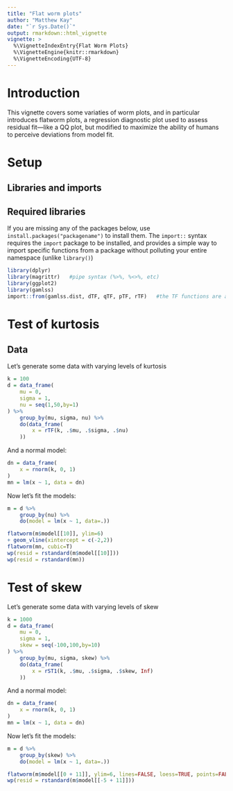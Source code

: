 ```yaml
---
title: "Flat worm plots"
author: "Matthew Kay"
date: "`r Sys.Date()`"
output: rmarkdown::html_vignette
vignette: >
  %\VignetteIndexEntry{Flat Worm Plots}
  %\VignetteEngine{knitr::rmarkdown}
  %\VignetteEncoding{UTF-8}
---
```


# Introduction

This vignette covers some variaties of worm plots, and in particular introduces flatworm plots, a regression diagnostic plot used to assess residual fit---like a QQ plot, but modified to maximize the ability of humans to perceive deviations from model fit.

# Setup

## Libraries and imports

## Required libraries

If you are missing any of the packages below, use `install.packages("packagename")` to install them.
The `import::` syntax requires the `import` package to be installed, and provides a simple way to 
import specific functions from a package without polluting your entire namespace (unlike `library()`)

```r
library(dplyr)
library(magrittr)   #pipe syntax (%>%, %<>%, etc)
library(ggplot2)
library(gamlss)
import::from(gamlss.dist, dTF, qTF, pTF, rTF)   #the TF functions are a scaled and shifted t distribution
```

# Test of kurtosis

## Data

Let's generate some data with varying levels of kurtosis

```r
k = 100
d = data_frame(
    mu = 0,
    sigma = 1,
    nu = seq(1,50,by=1)
) %>%
    group_by(mu, sigma, nu) %>%
    do(data_frame(
        x = rTF(k, .$mu, .$sigma, .$nu)
    ))
```

And a normal model:

```r
dn = data_frame(
    x = rnorm(k, 0, 1)
)
mn = lm(x ~ 1, data = dn)
```

Now let's fit the models:

```r
m = d %>%
    group_by(nu) %>%
    do(model = lm(x ~ 1, data=.))
```


```r
flatworm(m$model[[10]], ylim=6)
+ geom_vline(xintercept = c(-2,2))
flatworm(mn, cubic=T)
wp(resid = rstandard(m$model[[10]]))
wp(resid = rstandard(mn))
```

# Test of skew

Let's generate some data with varying levels of skew

```r
k = 1000
d = data_frame(
    mu = 0,
    sigma = 1,
    skew = seq(-100,100,by=10)
) %>%
    group_by(mu, sigma, skew) %>%
    do(data_frame(
        x = rST1(k, .$mu, .$sigma, .$skew, Inf)
    ))
```

And a normal model:

```r
dn = data_frame(
    x = rnorm(k, 0, 1)
)
mn = lm(x ~ 1, data = dn)
```

Now let's fit the models:

```r
m = d %>%
    group_by(skew) %>%
    do(model = lm(x ~ 1, data=.))
```

```r
flatworm(m$model[[0 + 11]], ylim=6, lines=FALSE, loess=TRUE, points=FALSE) + geom_vline(xintercept = c(-2,2))
wp(resid = rstandard(m$model[[-5 + 11]]))
```

